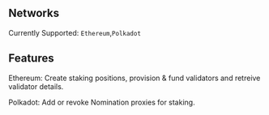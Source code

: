 ## Networks

Currently Supported: `Ethereum`,`Polkadot`

## Features

Ethereum: Create staking positions, provision & fund validators and retreive validator details.

Polkadot: Add or revoke Nomination proxies for staking.
